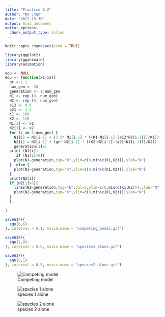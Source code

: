 ```yaml
---
title: "Practice 6.2"
author: "Mo Chen"
date: "2022-10-30"
output: html_document
editor_options: 
  chunk_output_type: inline
---
```


```r
knitr::opts_chunk$set(echo = TRUE)
```

```r
library(ggplot2)
library(gganimate)
library(animation)
```

```r
equ <- NULL
equ <- function(x1,x2){
  gr <-1.1
  num_gen <- 30
  generation <- 1:num_gen
  N1 <- rep (0, num_gen)
  N2 <- rep (0, num_gen)
  a12 <- 0.6
  a21 <- 1.2
  K1 <- 100
  K2 <- 120
  N1[1] <- x1
  N2[1] <- x2
  for (i in 2:num_gen) {
    N1[i] = N1[i-1] + (3.2* N1[i-1] * ((K1-N1[i-1]-(a12*N2[i-1]))/K1))
    N2[i] = N2[i-1] + (gr* N2[i-1] * ((K2-N2[i-1]-(a21*N1[i-1]))/K2))
    generation[1]=1
  print (N1[i])
     if (N1[1]>0){
    plot(N1~generation,typ="b",ylim=c(0,min(c(K1,K2))),ylab="N")
  }  else {
    plot(N1~generation,typ="n",ylim=c(0,min(c(K1,K2))),ylab="N")
  }
  print(N2[i])
  if (N2[1]>0){
    lines(N2~generation,typ="b",col=3,ylim=c(0,min(c(K1,K2))),ylab="N")} else {
    plot(N2~generation,typ="n",ylim=c(0,min(c(K1,K2))),ylab="N")
  }
  }
  
}

saveGIF({
  equ(6,6)
}, interval = 0.1, movie.name = "competing_model.gif")

saveGIF({
  equ(1,0)
}, interval = 0.5, movie.name = "species1_alone.gif")

saveGIF({
  equ(0,1)
}, interval = 0.5, movie.name = "species2_alone.gif")
```


![Competing model](D:/R_WD/Git linked/2022RisFUN-Mo/Loops & Functions/competing_model.gif)

![species 1 alone](D:/R_WD/Git linked/2022RisFUN-Mo/Loops & Functions/species1_alone.gif)

![species 2 alone](D:/R_WD/Git linked/2022RisFUN-Mo/Loops & Functions/species2_alone.gif)
